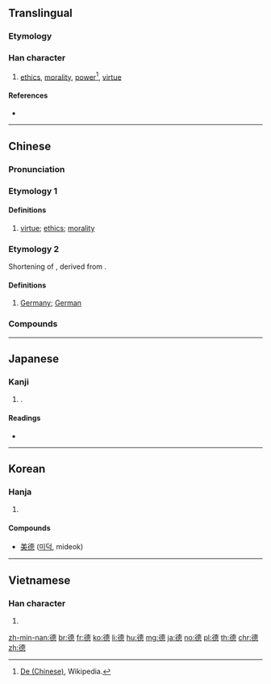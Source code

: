 {{also|徳|惪}}
==Translingual==

===Etymology===
{{rfe|lang=mul}}

===Han character===
{{Han char|rn=60|rad=彳|as=12|sn=15|four=24236|canj=HOJWP|ids=⿰彳𢛳}}

# [[ethics]], [[morality]], [[power]]<ref name="de_chinese">[[w:De (Chinese)#Meanings|De (Chinese)]], Wikipedia.</ref>, [[virtue]]

====References====
* {{Han ref|kx=0371.080|dkj=10243|dj=0698.040|hdz=20841.170|uh=5FB7|ud=24503|bh=BC77|bd=48247}}
<references />

----

==Chinese==
{{zh-forms|alt=徳,惪,悳,㥁,恴,㥀,㤫,𢛳,𢜖,𢠀,𢤊,𨗌,𨗤}}

===Pronunciation===
{{zh-pron
|m=dé
|c=dak1
|h=pfs=tet
|md=
|mn=tek
|w=
|mc=y
|oc=y
|cat=n,pn,a
}}

===Etymology 1===

====Definitions====
{{zh-hanzi}}

# [[virtue]]; [[ethics]]; [[morality]]

===Etymology 2===
Shortening of {{zh-l|德意志}}, derived from {{der|zh|de|Deutsch}}.

====Definitions====
{{zh-hanzi}}

# [[Germany]]; [[German]]

===Compounds===
{{der3|title=Compounds
| {{zh-l|德昂族}}
| {{zh-l|德才兼備}}
| {{zh-l|德操}}
| {{zh-l|德高望重}}
| {{zh-l|德國}}
| {{zh-l|德化}}
| {{zh-l|德謨克拉西}}
| {{zh-l|德望}}
| {{zh-l|德行}}
| {{zh-l|德性}}
| {{zh-l|德意志}}
| {{zh-l|德語}}
| {{zh-l|德育}}
| {{zh-l|德澤}}
| {{zh-l|德政}}
| {{zh-l|德治}}
| {{zh-l|歌德|Goethe}}
| {{zh-l|美德}}
| {{zh-l|缺德}}
| {{zh-l|道德}}
}}

----

==Japanese==

===Kanji===
{{ja-kanji|grade=|rs=彳12}}

# {{kyujitai spelling of|徳}}.

====Readings====
* {{ja-readings|on=[[とく]] (toku)|kun=[[おしえ]] (oshie)}}

----

==Korean==

===Hanja===
{{ko-hanja|hangeul=덕|eumhun=|rv=deok|mr=tŏk|y=tek}}

# {{defn|lang=ko|sort=彳12}}

====Compounds====
* [[美德]] ([[미덕]], mideok)

----

==Vietnamese==

===Han character===
{{vi-hantu|[[đức]]|rs=彳12}}

# {{defn|lang=vi|sort=彳12}}

[[zh-min-nan:德]]
[[br:德]]
[[fr:德]]
[[ko:德]]
[[li:德]]
[[hu:德]]
[[mg:德]]
[[ja:德]]
[[no:德]]
[[pl:德]]
[[th:德]]
[[chr:德]]
[[zh:德]]